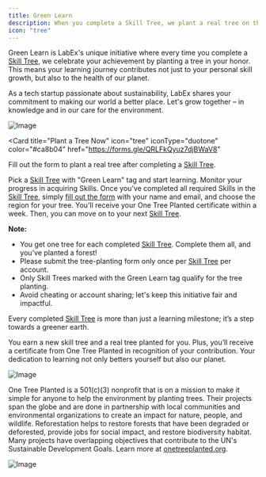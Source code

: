 ```yaml
---
title: Green Learn
description: When you complete a Skill Tree, we plant a real tree on the planet.
icon: "tree"
---
```


Green Learn is LabEx's unique initiative where every time you complete a [Skill Tree](/using-labex/quick-start#skill-trees), we celebrate your achievement by planting a tree in your honor. This means your learning journey contributes not just to your personal skill growth, but also to the health of our planet.

As a tech startup passionate about sustainability, LabEx shares your commitment to making our world a better place. Let's grow together – in knowledge and in our care for the environment.

![Image](/images/plant-tree.png)

<Card
  title="Plant a Tree Now"
  icon="tree"
  iconType="duotone"
  color="#ca8b04"
  href="https://forms.gle/QRLFkQyuz7djBWaV8"
>
  Fill out the form to plant a real tree after completing a [Skill
  Tree](/using-labex/quick-start#skill-trees).
</Card>

<AccordionGroup>

<Accordion title="How to Participate" icon="medal">

Pick a [Skill Tree](/using-labex/quick-start#skill-trees) with "Green Learn" tag and start learning. Monitor your progress in acquiring Skills. Once you’ve completed all required Skills in the [Skill Tree](/using-labex/quick-start#skill-trees), simply [fill out the form](https://forms.gle/QRLFkQyuz7djBWaV8) with your name and email, and choose the region for your tree. You'll receive your One Tree Planted certificate within a week. Then, you can move on to your next [Skill Tree](/using-labex/quick-start#skill-trees).

**Note:**

- You get one tree for each completed [Skill Tree](/using-labex/quick-start#skill-trees). Complete them all, and you’ve planted a forest!
- Please submit the tree-planting form only once per [Skill Tree](/using-labex/quick-start#skill-trees) per account.
- Only Skill Trees marked with the Green Learn tag qualify for the tree planting.
- Avoid cheating or account sharing; let's keep this initiative fair and impactful.

</Accordion>

<Accordion title="What You'll Gain" icon="fire">

Every completed [Skill Tree](/using-labex/quick-start#skill-trees) is more than just a learning milestone; it’s a step towards a greener earth.

You earn a new skill tree and a real tree planted for you. Plus, you’ll receive a certificate from One Tree Planted in recognition of your contribution. Your dedication to learning not only betters yourself but also our planet.

![Image](/images/certificate.png)

</Accordion>

<Accordion title="About Our Partner" icon="tree">

One Tree Planted is a 501(c)(3) nonprofit that is on a mission to make it simple for anyone to help the environment by planting trees. Their projects span the globe and are done in partnership with local communities and environmental organizations to create an impact for nature, people, and wildlife. Reforestation helps to restore forests that have been degraded or deforested, provide jobs for social impact, and restore biodiversity habitat. Many projects have overlapping objectives that contribute to the UN's Sustainable Development Goals. Learn more at [onetreeplanted.org](onetreeplanted.org).

![Image](/images/snowtrees-with-logo.jpg)

</Accordion>
</AccordionGroup>
